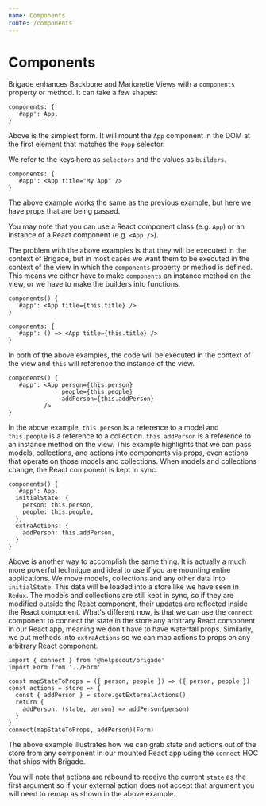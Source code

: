 ```yaml
---
name: Components
route: /components
---
```


# Components

Brigade enhances Backbone and Marionette Views with a `components` property
or method. It can take a few shapes:

```
components: {
  '#app': App,
}
```

Above is the simplest form. It will mount the `App` component in the DOM at the
first element that matches the `#app` selector.

We refer to the keys here as `selectors` and the values as `builders`.


```
components: {
  '#app': <App title="My App" />
}
```

The above example works the same as the previous example, but here we have
props that are being passed.

You may note that you can use a React component class (e.g. `App`) or an
instance of a React component (e.g. `<App />`).

The problem with the above examples is that they will be executed in the context
of Brigade, but in most cases we want them to be executed in the context of the
view in which the `components` property or method is defined. This means we
either have to make `components` an instance method on the view, or we have
to make the builders into functions.

```
components() {
  '#app': <App title={this.title} />
}
```

```
components: {
  '#app': () => <App title={this.title} />
}
```

In both of the above examples, the code will be executed in the context of the
view and `this` will reference the instance of the view.

```
components() {
  '#app': <App person={this.person}
               people={this.people}
               addPerson={this.addPerson}
          />
}
```

In the above example, `this.person` is a reference to a model and
`this.people` is a reference to a collection. `this.addPerson` is a reference
to an instance method on the view. This example highlights that we can pass
models, collections, and actions into components via props, even actions that
operate on those models and collections. When models and collections change,
the React component is kept in sync.

```
components() {
  '#app': App,
  initialState: {
    person: this.person,
    people: this.people,
  },
  extraActions: {
    addPerson: this.addPerson,
  }
}
```

Above is another way to accomplish the same thing. It is actually a much more
powerful technique and ideal to use if you are mounting entire applications.
We move models, collections and any other data into `initialState`. This data
will be loaded into a store like we have seen in `Redux`. The models and
collections are still kept in sync, so if they are modified outside the
React component, their updates are reflected inside the React component.
What's different now, is that we can use the `connect` component to connect
the state in the store any arbitrary React component in our React app, meaning
we don't have to have waterfall props. Similarly, we put methods into
`extraActions` so we can map actions to props on any arbitrary React component.

```
import { connect } from '@helpscout/brigade'
import Form from '../Form'

const mapStateToProps = ({ person, people }) => ({ person, people })
const actions = store => {
  const { addPerson } = store.getExternalActions()
  return {
    addPerson: (state, person) => addPerson(person)
  }
}
connect(mapStateToProps, addPerson)(Form)
```

The above example illustrates how we can grab state and actions out of the
store from any component in our mounted React app using the `connect` HOC
that ships with Brigade.

You will note that actions are rebound to receive the current `state` as the
first argument so if your external action does not accept that argument you
will need to remap as shown in the above example.
